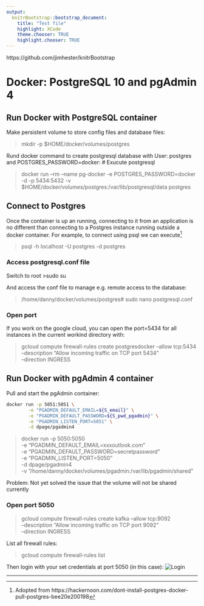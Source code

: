```yaml
---
output:
  knitrBootstrap::bootstrap_document:
    title: "Test file"
    highlight: XCode
    theme.chooser: TRUE
    highlight.chooser: TRUE
---
```


https://github.com/jimhester/knitrBootstrap


# Docker: PostgreSQL 10 and pgAdmin 4

## Run Docker with PostgreSQL container

Make persistent volume to store config files and database files:

>mkdir -p $HOME/docker/volumes/postgres

Rund docker command to create postgresql database with User: postgres and POSTGRES_PASSWORD=docker:
# Exucute postgresql 



>docker run --rm   --name pg-docker -e POSTGRES_PASSWORD=docker -d -p 5434:5432 -v $HOME/docker/volumes/postgres:/var/lib/postgresql/data  postgres

## Connect to Postgres

Once the container is up an running, connecting to it from an application is no different than connecting to a Postgres instance running outside a docker container. For example, to connect using psql we can execute[^1]

>psql -h localhost -U postgres -d postgres

### Access postgresql.conf file

Switch to root 
>sudo su


And access the conf file to manage e.g. remote access to the database:

>/home/danny/docker/volumes/postgres# sudo nano postgresql.conf


### Open port

If you work on the google cloud, you can open the port=5434 for all instances in the current workind directory with:

>gcloud compute firewall-rules create postgresdocker --allow tcp:5434 \
      --description "Allow incoming traffic on TCP port 5434" \
      --direction INGRESS

      
##  Run Docker with pgAdmin 4 container

Pull and start the pgAdmin container:




```bash
docker run -p 5051:5051 \
        -e "PGADMIN_DEFAULT_EMAIL=${S_email}" \
        -e "PGADMIN_DEFAULT_PASSWORD=${S_pwd_pgadmin}" \
        -e "PGADMIN_LISTEN_PORT=5051" \
        -d dpage/pgadmin4
```

>docker run -p 5050:5050 \
        -e "PGADMIN_DEFAULT_EMAIL=xxxoutlook.com" \
        -e "PGADMIN_DEFAULT_PASSWORD=secretpassword" \
        -e "PGADMIN_LISTEN_PORT=5050" \
        -d dpage/pgadmin4 \
        -v "/home/danny/docker/volumes/pgadmin:/var/lib/pgadmin/shared"

Problem: Not yet solved the issue that the volume will not be shared currently

       
### Open port 5050 


>gcloud compute firewall-rules create kafka --allow tcp:9092 \
      --description "Allow incoming traffic on TCP port 9092" \
      --direction INGRESS
 
        
List all firewall rules:

>gcloud compute firewall-rules list

Then login with your set credentials at port 5050 (in this case):
![Login](pgAdmin_login.png) 
        
        

***
[^1]: Adopted from https://hackernoon.com/dont-install-postgres-docker-pull-postgres-bee20e200198
